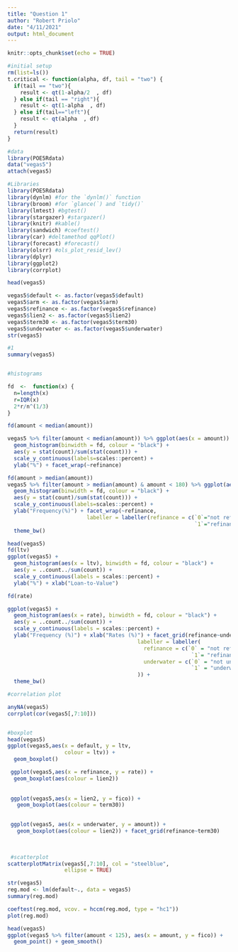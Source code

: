 ```yaml
---
title: "Question 1"
author: "Robert Priolo"
date: "4/11/2021"
output: html_document
---
```


```r
knitr::opts_chunk$set(echo = TRUE)
```

```r
#initial setup
rm(list=ls())
t.critical <- function(alpha, df, tail = "two") {
  if(tail == "two"){
    result <- qt(1-alpha/2  , df)
  } else if(tail == "right"){
    result <- qt(1-alpha  , df)
  } else if(tail=="left"){
    result <- qt(alpha  , df)
  }
  return(result)
}

#data
library(POE5Rdata)
data("vegas5")
attach(vegas5)

#Libraries
library(POE5Rdata)
library(dynlm) #for the `dynlm()` function
library(broom) #for `glance(`) and `tidy()`
library(lmtest) #bgtest()
library(stargazer) #stargazer()
library(knitr) #kable()
library(sandwich) #coeftest()
library(car) #deltamethod qqPlot()
library(forecast) #forecast()
library(olsrr) #ols_plot_resid_lev()
library(dplyr)
library(ggplot2)
library(corrplot)
```


```r
head(vegas5)

vegas5$default <- as.factor(vegas5$default)
vegas5$arm <- as.factor(vegas5$arm)
vegas5$refinance <- as.factor(vegas5$refinance)
vegas5$lien2 <- as.factor(vegas5$lien2)
vegas5$term30 <- as.factor(vegas5$term30)
vegas5$underwater <- as.factor(vegas5$underwater)
str(vegas5)

#1
summary(vegas5)


#histograms

fd  <-  function(x) {
  n=length(x)
  r=IQR(x)
  2*r/n^(1/3)
}

fd(amount < median(amount))

vegas5 %>% filter(amount < median(amount)) %>% ggplot(aes(x = amount)) +
  geom_histogram(binwidth = fd, colour = "black") +
  aes(y = stat(count)/sum(stat(count))) +
  scale_y_continuous(labels=scales::percent) +
  ylab("%") + facet_wrap(~refinance)

fd(amount > median(amount))
vegas5 %>% filter(amount > median(amount) & amount < 180) %>% ggplot(aes(x = amount)) +
  geom_histogram(binwidth = fd, colour = "black") +
  aes(y = stat(count)/sum(stat(count))) +
  scale_y_continuous(labels=scales::percent) +
  ylab("Frequency(%)") + facet_wrap(~refinance, 
                         labeller = labeller(refinance = c(`0`="not refinanced", 
                                                           `1`="refinanced"))) +
  theme_bw()

head(vegas5)
fd(ltv)
ggplot(vegas5) + 
  geom_histogram(aes(x = ltv), binwidth = fd, colour = "black") +
  aes(y = ..count../sum(count)) +
  scale_y_continuous(labels = scales::percent) +
  ylab("%") + xlab("Loan-to-Value")

fd(rate)

ggplot(vegas5) + 
  geom_histogram(aes(x = rate), binwidth = fd, colour = "black") +
  aes(y = ..count../sum(count)) +
  scale_y_continuous(labels = scales::percent) +
  ylab("Frequency (%)") + xlab("Rates (%)") + facet_grid(refinance~underwater, switch = "both",
                                         labeller = labeller(
                                           refinance = c(`0` = "not refinanced", 
                                                          `1`= "refinanced"), 
                                           underwater = c(`0` = "not underwater",
                                                          `1` = "underwater")
                                         )) + 
  theme_bw()

#correlation plot

anyNA(vegas5)
corrplot(cor(vegas5[,7:10]))


#boxplot
head(vegas5)
ggplot(vegas5,aes(x = default, y = ltv, 
                  colour = ltv)) +
  geom_boxplot() 

 ggplot(vegas5,aes(x = refinance, y = rate)) +
  geom_boxplot(aes(colour = lien2))
                    
 
 ggplot(vegas5,aes(x = lien2, y = fico)) +
   geom_boxplot(aes(colour = term30)) 

 
 ggplot(vegas5, aes(x = underwater, y = amount)) +
   geom_boxplot(aes(colour = lien2)) + facet_grid(refinance~term30)
 
 

 #scatterplot
scatterplotMatrix(vegas5[,7:10], col = "steelblue", 
                  ellipse = TRUE)

str(vegas5)
reg.mod <- lm(default~., data = vegas5)
summary(reg.mod)

coeftest(reg.mod, vcov. = hccm(reg.mod, type = "hc1"))
plot(reg.mod)

head(vegas5)
ggplot(vegas5 %>% filter(amount < 125), aes(x = amount, y = fico)) +
  geom_point() + geom_smooth()

```

